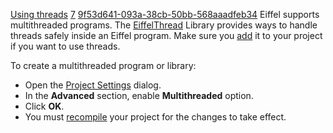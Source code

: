[[Property:title|Using threads]]
[[Property:weight|7]]
[[Property:uuid|9f53d641-093a-38cb-50bb-568aaadfeb34]]
Eiffel supports multithreaded programs. The [[EiffelThreads|EiffelThread]] Library provides ways to handle threads safely inside an Eiffel program. Make sure you [[Adding a library|add]]  it to your project if you want to use threads. 

To create a multithreaded program or library:
* Open the [[Advanced Options|Project Settings]]  dialog. 
* In the '''Advanced''' section, enable '''Multithreaded''' option. 
* Click '''OK'''. 
* You must [[Generating executables|recompile]]  your project for the changes to take effect. 

{{warning|Make sure the external and precompiled libraries you use have also been compiled with support for threads. }}

{{seealso|<br/>
[[Generating libraries|Creating libraries]]  }}




